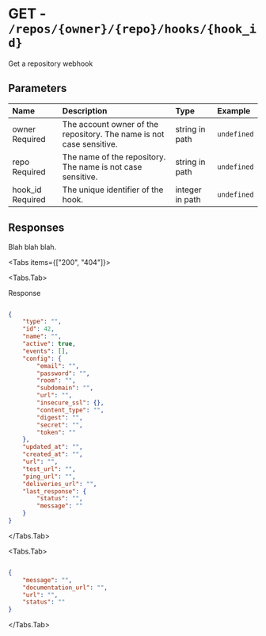 
# GET - `/repos/{owner}/{repo}/hooks/{hook_id}`

Get a repository webhook

## Parameters

| Name | Description | Type | Example |
| :---- | :---- | :---- | :---- |
| owner <span class="bg-blue-100 text-blue-800 text-xs font-medium me-2 px-2.5 py-0.5 rounded dark:bg-blue-900 dark:text-blue-300">Required</span> | The account owner of the repository. The name is not case sensitive. | string in path | `undefined` |
| repo <span class="bg-blue-100 text-blue-800 text-xs font-medium me-2 px-2.5 py-0.5 rounded dark:bg-blue-900 dark:text-blue-300">Required</span> | The name of the repository. The name is not case sensitive. | string in path | `undefined` |
| hook_id <span class="bg-blue-100 text-blue-800 text-xs font-medium me-2 px-2.5 py-0.5 rounded dark:bg-blue-900 dark:text-blue-300">Required</span> | The unique identifier of the hook. | integer in path | `undefined` |

## Responses

Blah blah blah.

<Tabs items={["200", "404"]}>

<Tabs.Tab>

Response

```json

{
    "type": "",
    "id": 42,
    "name": "",
    "active": true,
    "events": [],
    "config": {
        "email": "",
        "password": "",
        "room": "",
        "subdomain": "",
        "url": "",
        "insecure_ssl": {},
        "content_type": "",
        "digest": "",
        "secret": "",
        "token": ""
    },
    "updated_at": "",
    "created_at": "",
    "url": "",
    "test_url": "",
    "ping_url": "",
    "deliveries_url": "",
    "last_response": {
        "status": "",
        "message": ""
    }
}

```

</Tabs.Tab>

<Tabs.Tab>



```json

{
    "message": "",
    "documentation_url": "",
    "url": "",
    "status": ""
}

```

</Tabs.Tab>

</Tabs>